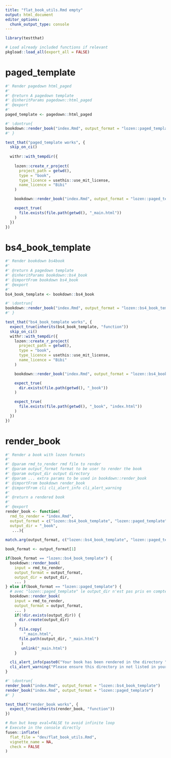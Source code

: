 ```yaml
---
title: "flat_book_utils.Rmd empty"
output: html_document
editor_options: 
  chunk_output_type: console
---
```


```r
library(testthat)
```

<!--
 You need to run the 'description' chunk in the '0-dev_history.Rmd' file before continuing your code there.
-->

```r
# Load already included functions if relevant
pkgload::load_all(export_all = FALSE)
```

# paged_template

```r
#' Render pagedown html_paged
#'
#' @return A pagedown template
#' @inheritParams pagedown::html_paged
#' @export
#'
paged_template <- pagedown::html_paged
```

```r
#' \dontrun{
bookdown::render_book("index.Rmd", output_format = "lozen::paged_template")
#' }
```

```r
test_that("paged_template works", {
  skip_on_ci()
  
  withr::with_tempdir({
    
    lozen::create_r_project(
      project_path = getwd(),
      type = "book",
      type_licence = usethis::use_mit_license,
      name_licence = "Bibi"
    )

    bookdown::render_book("index.Rmd", output_format = "lozen::paged_template")

    expect_true(
      file.exists(file.path(getwd(), "_main.html"))
    )
  })
})
```

# bs4_book_template
    
```r
#' Render bookdown bs4book
#'
#' @return A pagedown template
#' @inheritParams bookdown::bs4_book
#' @importFrom bookdown bs4_book
#' @export
#'
bs4_book_template <- bookdown::bs4_book
```
  
```r
#' \dontrun{
bookdown::render_book("index.Rmd", output_format = "lozen::bs4_book_template")
#' }
```
  
```r
test_that("bs4_book_template works", {
  expect_true(inherits(bs4_book_template, "function"))
  skip_on_ci()
  withr::with_tempdir({
    lozen::create_r_project(
      project_path = getwd(),
      type = "book",
      type_licence = usethis::use_mit_license,
      name_licence = "Bibi"
    )

    bookdown::render_book("index.Rmd", output_format = "lozen::bs4_book_template")

    expect_true(
      dir.exists(file.path(getwd(), "_book"))
    )

    expect_true(
      file.exists(file.path(getwd(), "_book", "index.html"))
    )
  })
})
```

# render_book
    
```r
#' Render a book with lozen formats
#' 
#' @param rmd_to_render rmd file to render
#' @param output_format format to be user to render the book
#' @param output_dir output directory
#' @param ... extra params to be used in bookdown::render_book
#' @importFrom bookdown render_book
#' @importFrom cli cli_alert_info cli_alert_warning
#' 
#' @return a rendered book
#' 
#' @export
render_book <- function(
  rmd_to_render = "index.Rmd",
  output_format = c("lozen::bs4_book_template", "lozen::paged_template"),
  output_dir = "_book",
   ...){
    
match.arg(output_format, c("lozen::bs4_book_template", "lozen::paged_template"))

book_format <- output_format[1]

if(book_format == "lozen::bs4_book_template") {
  bookdown::render_book(
    input = rmd_to_render,
    output_format = output_format,
    output_dir = output_dir,
    ... )
} else if(book_format == "lozen::paged_template") {
  # avec "lozen::paged_template" le output_dir n'est pas pris en compte, on va bouger le fichier produit a posteriori
  bookdown::render_book(
    input = rmd_to_render,
    output_format = output_format,    
    ... )
    if(!dir.exists(output_dir)) {
      dir.create(output_dir)
    }
      file.copy(
        "_main.html",
      file.path(output_dir, "_main.html")
       )
       unlink("_main.html")
    }

  cli_alert_info(paste0("Your book has been rendered in the directory ", output_dir)) 
  cli_alert_warning("Please ensure this directory in not listed in your `.gitignore` file !")
}  

```
  
```r
#' \dontrun{
render_book("index.Rmd", output_format = "lozen::bs4_book_template")
render_book("index.Rmd", output_format = "lozen::paged_template")
#' }
```
  
```r
test_that("render_book works", {
  expect_true(inherits(render_book, "function")) 
})
```
   


```r
# Run but keep eval=FALSE to avoid infinite loop
# Execute in the console directly
fusen::inflate(
  flat_file = "dev/flat_book_utils.Rmd",
  vignette_name = NA,
  check = FALSE
)
```
